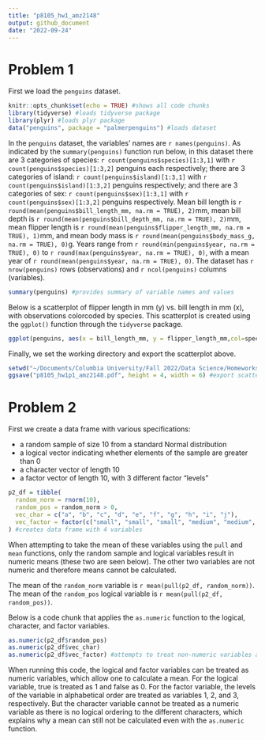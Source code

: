 ```yaml
---
title: "p8105_hw1_amz2148"
output: github_document
date: "2022-09-24"
---
```


# Problem 1

First we load the `penguins` dataset.

```r
knitr::opts_chunk$set(echo = TRUE) #shows all code chunks
library(tidyverse) #loads tidyverse package
library(plyr) #loads plyr package
data("penguins", package = "palmerpenguins") #loads dataset
```

In the `penguins` dataset, the variables' names are ``r names(penguins)``. As indicated by the `summary(penguins)` function run below, in this dataset there are 3 categories of species: ``r count(penguins$species)[1:3,1]`` with ``r count(penguins$species)[1:3,2]`` penguins each respectively; there are 3 categories of island: ``r count(penguins$island)[1:3,1]`` with ``r count(penguins$island)[1:3,2]`` penguins respectively; and there are 3 categories of sex: ``r count(penguins$sex)[1:3,1]`` with ``r count(penguins$sex)[1:3,2]`` penguins respectively. Mean bill length is ``r round(mean(penguins$bill_length_mm, na.rm = TRUE), 2)``mm, mean bill depth is ``r round(mean(penguins$bill_depth_mm, na.rm = TRUE), 2)``mm, mean flipper length is ``r round(mean(penguins$flipper_length_mm, na.rm = TRUE), 1)``mm, and mean body mass is ``r round(mean(penguins$body_mass_g, na.rm = TRUE), 0)``g. Years range from ``r round(min(penguins$year, na.rm = TRUE), 0)`` to ``r round(max(penguins$year, na.rm = TRUE), 0)``, with a mean year of ``r round(mean(penguins$year, na.rm = TRUE), 0)``. The dataset has ``r nrow(penguins)`` rows (observations) and ``r ncol(penguins)`` columns (variables).

```r
summary(penguins) #provides summary of variable names and values
```

Below is a scatterplot of flipper length in mm (y) vs. bill length in mm (x), with observations colorcoded by species. This scatterplot is created using the `ggplot()` function through the `tidyverse` package.

```r
ggplot(penguins, aes(x = bill_length_mm, y = flipper_length_mm,col=species)) + geom_point() #creates colorcoded scatterplot
```

Finally, we set the working directory and export the scatterplot above.

```r
setwd("~/Documents/Columbia University/Fall 2022/Data Science/Homeworks/Homework1/p8105_hw1_amz2148") #set working directory
ggsave("p8105_hw1p1_amz2148.pdf", height = 4, width = 6) #export scatterplot
```

# Problem 2

First we create a data frame with various specifications:

* a random sample of size 10 from a standard Normal distribution
* a logical vector indicating whether elements of the sample are greater than 0
* a character vector of length 10
* a factor vector of length 10, with 3 different factor “levels”

```r
p2_df = tibble( 
  random_norm = rnorm(10),
  random_pos = random_norm > 0,
  vec_char = c("a", "b", "c", "d", "e", "f", "g", "h", "i", "j"),
  vec_factor = factor(c("small", "small", "small", "medium", "medium", "medium", "large", "large", "large", "small"))
) #creates data frame with 4 variables
```

When attempting to take the mean of these variables using the ``pull`` and ``mean`` functions, only the random sample and logical variables result in numeric means (these two are seen below). The other two variables are not numeric and therefore means cannot be calculated. 

The mean of the `random_norm` variable is ``r mean(pull(p2_df, random_norm))``.
The mean of the `random_pos` logical variable is ``r mean(pull(p2_df, random_pos))``.

Below is a code chunk that applies the ``as.numeric`` function to the logical, character, and factor variables. 

```r
as.numeric(p2_df$random_pos)
as.numeric(p2_df$vec_char)
as.numeric(p2_df$vec_factor) #attempts to treat non-numeric variables as numeric
```

When running this code, the logical and factor variables can be treated as numeric variables, which allow one to calculate a mean. For the logical variable, true is treated as 1 and false as 0. For the factor variable, the levels of the variable in alphabetical order are treated as variables 1, 2, and 3, respectively. But the character variable cannot be treated as a numeric variable as there is no logical ordering to the different characters, which explains why a mean can still not be calculated even with the ``as.numeric`` function.



